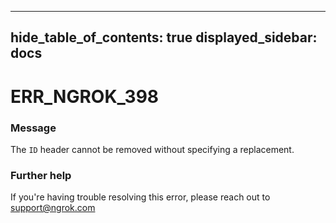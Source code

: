

---
hide_table_of_contents: true
displayed_sidebar: docs
---


# ERR_NGROK_398

### Message
The `ID` header cannot be removed without specifying a replacement.

<ErrorDetails />



### Further help
If you're having trouble resolving this error, please reach out to [support@ngrok.com](mailto:support@ngrok.com?subject=Help%20with%20ERR_NGROK_398)

